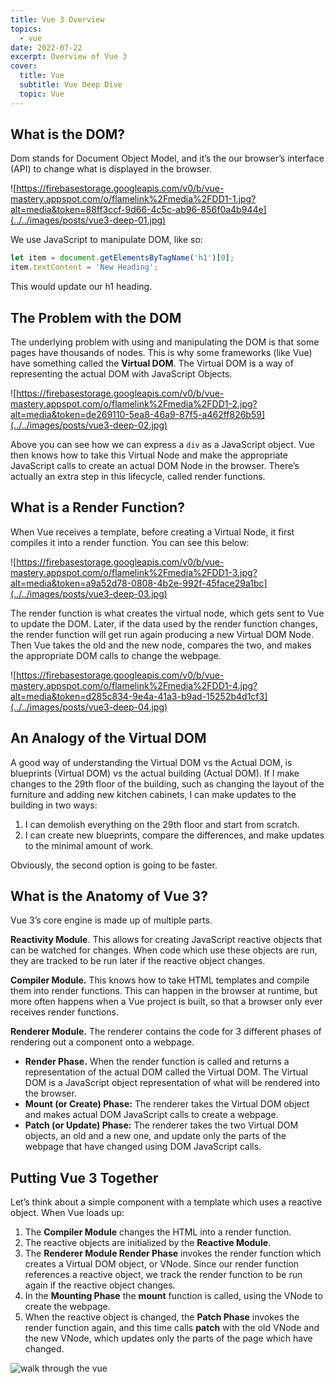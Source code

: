 ```yaml
---
title: Vue 3 Overview
topics:
  - vue
date: 2022-07-22
excerpt: Overview of Vue 3
cover:
  title: Vue
  subtitle: Vue Deep Dive
  topic: Vue
---
```


## What is the DOM?

Dom stands for Document Object Model, and it’s the our browser’s interface (API) to change what is displayed in the
browser.

![https://firebasestorage.googleapis.com/v0/b/vue-mastery.appspot.com/o/flamelink%2Fmedia%2FDD1-1.jpg?alt=media&token=88ff3ccf-9d66-4c5c-ab96-856f0a4b944e](../../images/posts/vue3-deep-01.jpg)

We use JavaScript to manipulate DOM, like so:

```javascript
let item = document.getElementsByTagName('h1')[0];
item.textContent = 'New Heading';
```

This would update our h1 heading.

## The Problem with the DOM

The underlying problem with using and manipulating the DOM is that some pages have thousands of nodes. This is why some
frameworks (like Vue) have something called the **Virtual DOM**. The Virtual DOM is a way of representing the actual DOM
with JavaScript Objects.

![https://firebasestorage.googleapis.com/v0/b/vue-mastery.appspot.com/o/flamelink%2Fmedia%2FDD1-2.jpg?alt=media&token=de269110-5ea8-46a9-87f5-a462ff826b59](../../images/posts/vue3-deep-02.jpg)

Above you can see how we can express a `div` as a JavaScript object. Vue then knows how to take this Virtual Node and
make the appropriate JavaScript calls to create an actual DOM Node in the browser. There’s actually an extra step in
this lifecycle, called render functions.

## What is a Render Function?

When Vue receives a template, before creating a Virtual Node, it first compiles it into a render function. You can see
this below:

![https://firebasestorage.googleapis.com/v0/b/vue-mastery.appspot.com/o/flamelink%2Fmedia%2FDD1-3.jpg?alt=media&token=a9a52d78-0808-4b2e-992f-45face29a1bc](../../images/posts/vue3-deep-03.jpg)

The render function is what creates the virtual node, which gets sent to Vue to update the DOM. Later, if the data used
by the render function changes, the render function will get run again producing a new Virtual DOM Node. Then Vue takes
the old and the new node, compares the two, and makes the appropriate DOM calls to change the webpage.

![https://firebasestorage.googleapis.com/v0/b/vue-mastery.appspot.com/o/flamelink%2Fmedia%2FDD1-4.jpg?alt=media&token=d285c834-9e4a-41a3-b9ad-15252b4d1cf3](../../images/posts/vue3-deep-04.jpg)

## An Analogy of the Virtual DOM

A good way of understanding the Virtual DOM vs the Actual DOM, is blueprints (Virtual DOM) vs the actual building
(Actual DOM). If I make changes to the 29th floor of the building, such as changing the layout of the furniture and
adding new kitchen cabinets, I can make updates to the building in two ways:

1. I can demolish everything on the 29th floor and start from scratch.
2. I can create new blueprints, compare the differences, and make updates to the minimal amount of work.

Obviously, the second option is going to be faster.

## What is the Anatomy of Vue 3?

Vue 3’s core engine is made up of multiple parts.

**Reactivity Module**. This allows for creating JavaScript reactive objects that can be watched for changes. When code
which use these objects are run, they are tracked to be run later if the reactive object changes.

**Compiler Module.** This knows how to take HTML templates and compile them into render functions. This can happen in
the browser at runtime, but more often happens when a Vue project is built, so that a browser only ever receives render
functions.

**Renderer Module.** The renderer contains the code for 3 different phases of rendering out a component onto a webpage.

- **Render Phase.** When the render function is called and returns a representation of the actual DOM called the Virtual
  DOM. The Virtual DOM is a JavaScript object representation of what will be rendered into the browser.
- **Mount (or Create) Phase:** The renderer takes the Virtual DOM object and makes actual DOM JavaScript calls to create
  a webpage.
- **Patch (or Update) Phase:** The renderer takes the two Virtual DOM objects, an old and a new one, and update only the
  parts of the webpage that have changed using DOM JavaScript calls.

## Putting Vue 3 Together

Let’s think about a simple component with a template which uses a reactive object. When Vue loads up:

1. The **Compiler Module** changes the HTML into a render function.
2. The reactive objects are initialized by the **Reactive Module**.
3. The **Renderer Module Render Phase** invokes the render function which creates a Virtual DOM object, or VNode. Since
   our render function references a reactive object, we track the render function to be run again if the reactive object
   changes.
4. In the **Mounting Phase** the **mount** function is called, using the VNode to create the webpage.
5. When the reactive object is changed, the **Patch Phase** invokes the render function again, and this time calls
   **patch** with the old VNode and the new VNode, which updates only the parts of the page which have changed.

![walk through the vue](../../images/posts/vue3-deep-05.gif)
